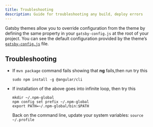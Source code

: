 ```yaml
---
title: Troubleshooting
description: Guide for troubleshooting any build, deploy errors
---
```


<PageDescription>

Gatsby themes allow you to override configuration from the theme by defining the same property in your `gatsby-config.js` at the root of your project. You can see the default configuration provided by the theme’s [`gatsby-config.js`](https://github.com/carbon-design-system/gatsby-theme-carbon/blob/master/packages/gatsby-theme-carbon/gatsby-config.js) file.

</PageDescription>

## Troubleshooting
* If `mvn package` command fails showing that **ng** fails,then run try this
  ```shell
  sudo npm install -g @angular/cli
  ```

* If installation of the above goes into infinite loop, then try this
  ```
  mkdir ~/.npm-global
  npm config set prefix ~/.npm-global
  export PATH=~/.npm-global/bin:$PATH
  ```
  Back on the command line, update your system variables: `source ~/.profile`
